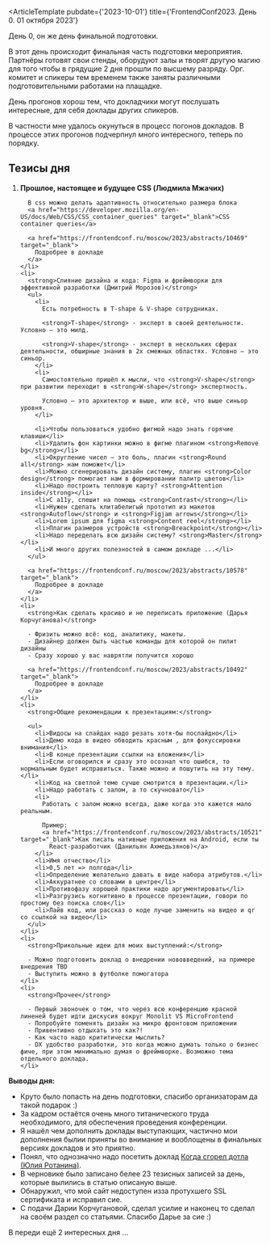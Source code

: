 
<ArticleTemplate
  pubdate={'2023-10-01'}
  title={'FrontendConf2023. День 0. 01 октября 2023'}
>
  День 0, он же день финальной подготовки.

  В этот день происходит финальная часть подготовки мероприятия.
  Партнёры готовят свои стенды, оборудуют залы и творят другую магию для того чтобы в грядущие 2 дня прошли по высшему разряду.
  Орг. комитет и спикеры тем временем также заняты различными подготовительными работами на плащадке.

  День прогонов хорош тем, что докладчики могут послушать интересные, для себя доклады других спикеров.

  В частности мне удалось окунуться в процесс погонов докладов.
  В процессе этих прогонов подчерпнул много интересного, теперь по порядку.

  ## Тезисы дня

  <ol>
    <li>
      <strong>Прошлое, настоящее и будущее CSS (Людмила Мжачих)</strong>

      В css можно делать адаптивность относительно размера блока
      <a href="https://developer.mozilla.org/en-US/docs/Web/CSS/CSS_container_queries" target="_blank">CSS container queries</a>

      <a href="https://frontendconf.ru/moscow/2023/abstracts/10469" target="_blank">
        Подробрее в докладе
      </a>
    </li>
    <li>
      <strong>Слияние дизайна и кода: Figma и фреймворки для эффективной разработки (Дмитрий Морозов)</strong>
      <ul>
        <li>
          Есть потребность в T-shape & V-shape сотрудниках.

          <strong>T-shape</strong> - эксперт в своей деятельности. Условно — это милд.

          <strong>V-shape</strong> - эксперт в нескольких сферах деятельности, обширные знания в 2х смежных областях. Условно — это синьор.
        </li>
        <li>
          Самостоятельно пришёл к мысли, что <strong>V-shape</strong> при развитии переходит в <strong>W-shape</strong> экспертность.

          Условно — это архитектор и выше, или всё, что выше синьор уровня.
        </li>

        <li>Чтобы пользоваться удобно фигмой надо знать горячие клавиши</li>
        <li>Удалить фон картинки можно в фигме плагином <strong>Remove bg</strong></li>
        <li>Округление чисел — это боль, плагин <strong>Round all</strong> нам поможет</li>
        <li>Можно сгенерировать дизайн систему, плагин <strong>Сolor design</strong> помогает нам в формировании палитр цветов</li>
        <li>Надо построить тепловую карту? <strong>Attention inside</strong></li>
        <li>С a11y, спешит на помощь <strong>Contrast</strong></li>
        <li>Нужен сделать клитабелигый прототип из макетов <strong>Autoflow</strong> и <strong>Figjam arrows</strong></li>
        <li>Lorem ipsum для figma <strong>Content reel</strong></li>
        <li>Плагин размеров устройств <strong>Breackpoint</strong></li>
        <li>Надо переделать всю дизайн систему? <strong>Master</strong></li>
        <li>И много других полезностей в самом докладе ...</li>
      </ul>

      <a href="https://frontendconf.ru/moscow/2023/abstracts/10578" target="_blank">
        Подробрее в докладе
      </a>
    </li>
    <li>
      <strong>Как сделать красиво и не переписать приложение (Дарья Корчуганова)</strong>

      - Фризить можно всё: код, аналитику, макеты.
      - Дизайнер должен быть частью команды для которой он пилит дизайны
      - Сразу хорошо у вас наврятли получится хорошо

      <a href="https://frontendconf.ru/moscow/2023/abstracts/10492" target="_blank">
        Подробрее в докладе
      </a>
    </li>
    <li>
      <strong>Общие рекомендации к презентациям:</strong>

      <ul>
        <li>Видосы на слайдах надо резать хотя-бы послайдно</li>
        <li>Демо кода в видео обводить красным , для фокуссировки внимания</li>
        <li>В конце презентации ссылки на вложения</li>
        <li>Если оговорился и сразу это осознал что ошибся, то нормальным будет исправиться. Также можно и пошутить на эту тему.</li>
        <li>Код на светлой теме сучше смотрится в презентации.</li>
        <li>Надо работать с залом, а то скучновато</li>
        <li>
          Работать с залом можно всегда, даже когда это кажется мало реальным.

          Пример:
          <a href="https://frontendconf.ru/moscow/2023/abstracts/10521" target="_blank">Как писать нативные приложения на Android, если ты
            React-разработчик (Данильян Ахмедьзянов)</a>
        </li>
        <li>Имя отчество</li>
        <li>0,5 лет => полгода</li>
        <li>Определение желательно давать в виде набора атрибутов.</li>
        <li>Аккуратнее со словами в центре</li>
        <li>Противофазу хорошей практики надо аргументировать</li>
        <li>Разгрузись когнитивно в процессе презентации, говори по простому без поиска слов</li>
        <li>Лайв код, или рассказ о коде лучше заменить на видео и qr со ссылкой на видео</li>
      </ul>
    </li>
    <li>
      <strong>Прикольные идеи для моих выступлений:</strong>

      - Можно подготовить доклад о внедрении нововведений, на примере внедрения TBD
      - Выступить можно в футболке помогатора
    </li>
    <li>
      <strong>Прочее</strong>

      - Первый звоночек о том, что через всю конференцию красной линеней будет идти дискусия вокруг Monolit VS MicroFrontend
      - Попробуйте поменять дизайн на микро фронтовом приложении
      - Привентивно отдыхать это как?!
      - Как часто надо крититически мыслить?
      - DX удобство разработки, это когда можно думать только о бизнес фиче, при этом минимально думая о фреймворке. Возможно тема отдельного доклада.
    </li>
  </ol>

  <strong>Выводы дня:</strong>

  - Круто было попасть на день подготовки, спасибо организаторам да такой подарок :)
  - За кадром остаётся очень много титанического труда необходимого, для обеспечения проведения конференции.
  - Я нашёл чем дополнить доклады выступающих, частично мои дополнения былии приняты во внимание и вооблощены в финальных версиях докладов и это
  приятно.
  - Понял, что однозначно надо посетить доклад <a href="https://frontendconf.ru/moscow/2023/abstracts/10054" target="_blank"> Когда сгорел дотла (Юлия
  Ротанина)</a>.
  - В черновике было записано белее 23 тезисных записей за день, которые вылились в статью описаную выше.
  - Обнаружил, что мой сайт недоступен изза протухшего SSL сертификата и исправил сие.
  - С подачи Дарии Корчугановой, сделал усилие и наконец то сделал на своём раздел со статьями. Спасибо Дарье за сие :)

  В переди ещё 2 интересных дня ...
</ArticleTemplate>
